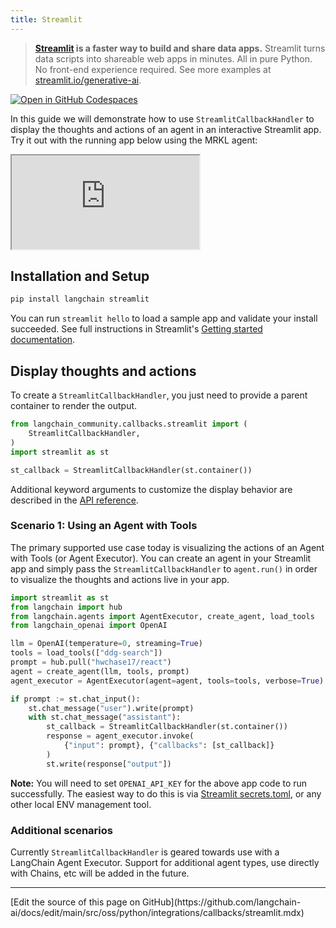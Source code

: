 ```yaml
---
title: Streamlit
---
```


> **[Streamlit](https://streamlit.io/) is a faster way to build and share data apps.**
> Streamlit turns data scripts into shareable web apps in minutes. All in pure Python. No front-end experience required.
> See more examples at [streamlit.io/generative-ai](https://streamlit.io/generative-ai).

[![Open in GitHub Codespaces](https://github.com/codespaces/badge.svg)](https://codespaces.new/langchain-ai/streamlit-agent?quickstart=1)

In this guide we will demonstrate how to use `StreamlitCallbackHandler` to display the thoughts and actions of an agent in an
interactive Streamlit app. Try it out with the running app below using the MRKL agent:

<iframe loading="lazy" src="https://langchain-mrkl.streamlit.app/?embed=true&embed_options=light_theme"
        style={{ width: 100 + '%', border: 'none', marginBottom: 1 + 'rem', height: 600 }}
        allow="camera;clipboard-read;clipboard-write;"
></iframe>

## Installation and Setup

```bash
pip install langchain streamlit
```

You can run `streamlit hello` to load a sample app and validate your install succeeded. See full instructions in Streamlit's
[Getting started documentation](https://docs.streamlit.io/library/get-started).

## Display thoughts and actions

To create a `StreamlitCallbackHandler`, you just need to provide a parent container to render the output.

```python
from langchain_community.callbacks.streamlit import (
    StreamlitCallbackHandler,
)
import streamlit as st

st_callback = StreamlitCallbackHandler(st.container())
```

Additional keyword arguments to customize the display behavior are described in the
[API reference](https://python.langchain.com/api_reference/langchain/callbacks/langchain.callbacks.streamlit.streamlit_callback_handler.StreamlitCallbackHandler.html).

### Scenario 1: Using an Agent with Tools

The primary supported use case today is visualizing the actions of an Agent with Tools (or Agent Executor). You can create an
agent in your Streamlit app and simply pass the `StreamlitCallbackHandler` to `agent.run()` in order to visualize the
thoughts and actions live in your app.

```python
import streamlit as st
from langchain import hub
from langchain.agents import AgentExecutor, create_agent, load_tools
from langchain_openai import OpenAI

llm = OpenAI(temperature=0, streaming=True)
tools = load_tools(["ddg-search"])
prompt = hub.pull("hwchase17/react")
agent = create_agent(llm, tools, prompt)
agent_executor = AgentExecutor(agent=agent, tools=tools, verbose=True)

if prompt := st.chat_input():
    st.chat_message("user").write(prompt)
    with st.chat_message("assistant"):
        st_callback = StreamlitCallbackHandler(st.container())
        response = agent_executor.invoke(
            {"input": prompt}, {"callbacks": [st_callback]}
        )
        st.write(response["output"])
```

**Note:** You will need to set `OPENAI_API_KEY` for the above app code to run successfully.
The easiest way to do this is via [Streamlit secrets.toml](https://docs.streamlit.io/library/advanced-features/secrets-management),
or any other local ENV management tool.

### Additional scenarios

Currently `StreamlitCallbackHandler` is geared towards use with a LangChain Agent Executor. Support for additional agent types,
use directly with Chains, etc will be added in the future.

---

<Callout icon="pen-to-square" iconType="regular">
  [Edit the source of this page on GitHub](https://github.com/langchain-ai/docs/edit/main/src/oss/python/integrations/callbacks/streamlit.mdx)
</Callout>
